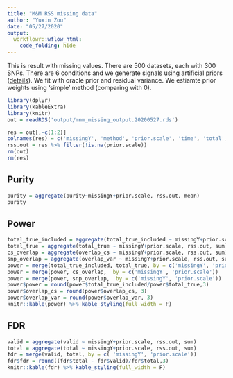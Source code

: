 ```yaml
---
title: "M&M RSS missing data"
author: "Yuxin Zou"
date: "05/27/2020"
output:
  workflowr::wflow_html:
    code_folding: hide
---
```


This is result with missing values. There are 500 datasets, each with 300 SNPs. There are 6 conditions and we generate signals using artificial priors ([details](https://gaow.github.io/mvarbvs/analysis/20200402_create_prior_mixture.html#With-6-conditions)). We fit with oracle prior and residual variance. We estiamte prior weights using 'simple' method (comparing with 0).

```r
library(dplyr)
library(kableExtra)
library(knitr)
out = readRDS('output/mnm_missing_output.20200527.rds')
```

```r
res = out[,-c(1:2)]
colnames(res) = c('missingY', 'method', 'prior.scale', 'time', 'total', 'valid', 'size', 'purity', 'top_hit', 'total_true', 'total_true_included', 'overlap_var', 'overlap_cs', 'false_positive_cross_cond', 'false_negative_cross_cond', 'true_positive_cross_cond', 'converged', 'filename')
rss.out = res %>% filter(!is.na(prior.scale))
rm(out)
rm(res)
```

## Purity

```r
purity = aggregate(purity~missingY+prior.scale, rss.out, mean)
purity
```

## Power

```r
total_true_included = aggregate(total_true_included ~ missingY+prior.scale, rss.out, sum)
total_true = aggregate(total_true ~ missingY+prior.scale, rss.out, sum)
cs_overlap = aggregate(overlap_cs ~ missingY+prior.scale, rss.out, sum)
snp_overlap = aggregate(overlap_var ~ missingY+prior.scale, rss.out, sum)
power = merge(total_true_included, total_true, by = c('missingY', 'prior.scale'))
power = merge(power, cs_overlap,  by = c('missingY', 'prior.scale'))
power = merge(power, snp_overlap,  by = c('missingY', 'prior.scale'))
power$power = round(power$total_true_included/power$total_true,3)
power$overlap_cs = round(power$overlap_cs, 3)
power$overlap_var = round(power$overlap_var, 3)
knitr::kable(power) %>% kable_styling(full_width = F)
```

## FDR

```r
valid = aggregate(valid ~ missingY+prior.scale, rss.out, sum)
total = aggregate(total ~ missingY+prior.scale, rss.out, sum)
fdr = merge(valid, total, by = c( 'missingY', 'prior.scale'))
fdr$fdr = round((fdr$total - fdr$valid)/fdr$total,3)
knitr::kable(fdr) %>% kable_styling(full_width = F)
```

